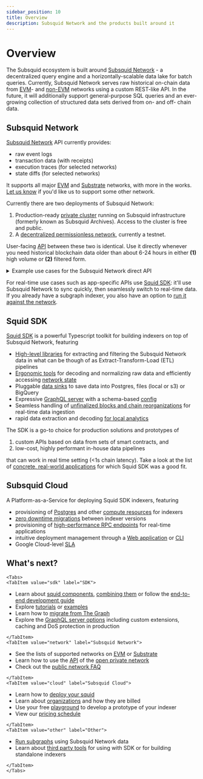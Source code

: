 ```yaml
---
sidebar_position: 10
title: Overview
description: Subsquid Network and the products built around it
---
```


# Overview


The Subsquid ecosystem is built around [Subsquid Network](/subsquid-network) - a decentralized query engine and a horizontally-scalable data lake for batch queries. Currently, Subsquid Network serves raw historical on-chain data from [EVM](/subsquid-network/reference/evm-networks)- and [non-EVM](/subsquid-network/reference/substrate-networks) networks using a custom REST-like API. In the future, it will additionally support general-purpose SQL queries and an ever-growing collection of structured data sets derived from on- and off- chain data.

## Subsquid Network

[Subsquid Network](/subsquid-network) API currently provides:

- raw event logs
- transaction data (with receipts)
- execution traces (for selected networks)
- state diffs (for selected networks)

It supports all major [EVM](/subsquid-network/reference/evm-networks) and [Substrate](/subsquid-network/reference/substrate-networks) networks, with more in the works. [Let us know](https://t.me/HydraDevs) if you'd like us to support some other network.

Currently there are two deployments of Subsquid Network:

1. Production-ready [private cluster](/subsquid-network/overview/#open-private-network) running on Subsquid infrastructure (formerly known as Subsquid Archives). Access to the cluster is free and public.
2. A [decentralized permissionless network](/subsquid-network/overview/#permissionless-public-network), currently a testnet.

User-facing [API](/subsquid-network/reference) between these two is identical. Use it directly whenever you need historical blockchain data older than about 6-24 hours in either **(1)** high volume or **(2)** filtered form.

<details>
<summary>Example use cases for the Subsquid Network direct API</summary>

- boost the performance of existing pipelines by replacing per-block RPC requests with batch-requests to Subsquid Network
- non-Typescript indexers, mobile SDKs
- high-performance data pipelines for raw historical data
- a high-performance data source for tools like ApeWorkX, Cryo
- ad-hoc queries over historical on-chain data, such as
  * "all transactions from a given address in a range of blocks"
  * "all events with a given topic in a range of blocks"

</details>

For real-time use cases such as app-specific APIs use [Squid SDK](/sdk): it'll use Subsquid Network to sync quickly, then seamlessly switch to real-time data. If you already have a subgraph indexer, you also have an option to [run it against the network](/subgraphs-support).

## Squid SDK

[Squid SDK](/sdk) is a powerful Typescript toolkit for building indexers on top of Subsquid Network, featuring

- [High-level libraries](/sdk/reference/processors) for extracting and filtering the Subsquid Network data in what can be though of as Extract-Transform-Load (ETL) pipelines
- [Ergonomic tools](/sdk/reference/typegen) for decoding and normalizing raw data and efficiently accessing [network state](/sdk/reference/typegen/state-queries)
- Pluggable [data sinks](/sdk/reference/store) to save data into Postgres, files (local or s3) or BigQuery
- Expressive [GraphQL server](/sdk/reference/graphql-server) with a schema-based [config](/sdk/reference/schema-file)
- Seamless handling of [unfinalized blocks and chain reorganizations](/sdk/resources/unfinalized-blocks) for real-time data ingestion
- rapid data extraction and decoding [for local analytics](/sdk/tutorials/file-csv)

The SDK is a go-to choice for production solutions and prototypes of

1. custom APIs based on data from sets of smart contracts, and
2. low-cost, highly performant in-house data pipelines

that can work in real time setting (\<1s chain latency). Take a look at the list of [concrete, real-world applications](/sdk/faq/#real-world-applications) for which Squid SDK was a good fit.
## Subsquid Cloud

A Platform-as-a-Service for deploying Squid SDK indexers, featuring

- provisioning of [Postgres](/cloud/reference/pg) and other [compute resources](/cloud/reference/manifest) for indexers
- [zero downtime migrations](/cloud/resources/production-alias) between indexer versions
- provisioning of [high-performance RPC endpoints](/cloud/reference/rpc-proxy) for real-time applications
- intuitive deployment management through a [Web application](https://app.subsquid.io) or [CLI](/squid-cli)
- Google Cloud-level [SLA](/cloud/pricing/#slas)

## What's next?

```mdx-code-block
<Tabs>
<TabItem value="sdk" label="SDK">
```

- Learn about [squid components](/sdk/overview), [combining them](/sdk/squid-from-scratch) or follow the [end-to-end development guide](/sdk/squid-development)
- Explore [tutorials](/sdk/tutorials) or [examples](/sdk/examples)
- Learn how to [migrate from The Graph](/sdk/resources/migrate/migrate-subgraph)
- Explore the [GraphQL server options](/sdk/reference/graphql-server) including custom extensions, caching and DoS protection in production

```mdx-code-block
</TabItem>
<TabItem value="network" label="Subsquid Network">
```

- See the lists of supported networks on [EVM](/subsquid-network/reference/evm-networks) or [Substrate](/subsquid-network/reference/substrate-networks)
- Learn how to use the [API](/subsquid-network/reference) of the [open private network](/subsquid-network/overview/#open-private-network)
- Check out the [public network FAQ](/subsquid-network/public)

```mdx-code-block
</TabItem>
<TabItem value="cloud" label="Subsquid Cloud">
```

- Learn how to [deploy your squid](/cloud/overview)
- Learn about [organizations](/cloud/resources/organizations) and how they are billed
- Use your free [playground](/cloud/resources/organizations/#playgrounds) to develop a prototype of your indexer
- View our [pricing schedule](/cloud/pricing)

```mdx-code-block
</TabItem>
<TabItem value="other" label="Other">
```

- [Run subgraphs](/subgraphs-support) using Subsquid Network data
- Learn about [third party tools](/external-tools) for using with SDK or for building standalone indexers

```mdx-code-block
</TabItem>
</Tabs>
```
